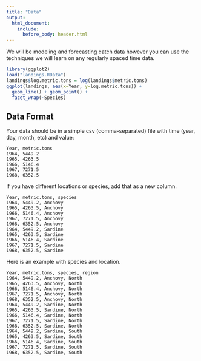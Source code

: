 ```yaml
---
title: "Data"
output:
  html_document:
    include:
      before_body: header.html
---
```


We will be modeling and forecasting catch data however you can use the techniques we will learn on any regularly spaced time data.

```r
library(ggplot2)
load("landings.RData")
landings$log.metric.tons = log(landings$metric.tons)
ggplot(landings, aes(x=Year, y=log.metric.tons)) +
  geom_line() + geom_point() +
  facet_wrap(~Species)
```

## Data Format

Your data should be in a simple csv (comma-separated) file with time (year, day, month, etc) and value:

```
Year, metric.tons
1964, 5449.2
1965, 4263.5
1966, 5146.4
1967, 7271.5
1968, 6352.5
```

If you have different locations or species, add that as a new column.

```
Year, metric.tons, species
1964, 5449.2, Anchovy
1965, 4263.5, Anchovy
1966, 5146.4, Anchovy
1967, 7271.5, Anchovy
1968, 6352.5, Anchovy
1964, 5449.2, Sardine
1965, 4263.5, Sardine
1966, 5146.4, Sardine
1967, 7271.5, Sardine
1968, 6352.5, Sardine
```

Here is an example with species and location.

```
Year, metric.tons, species, region
1964, 5449.2, Anchovy, North
1965, 4263.5, Anchovy, North
1966, 5146.4, Anchovy, North
1967, 7271.5, Anchovy, North
1968, 6352.5, Anchovy, North
1964, 5449.2, Sardine, North
1965, 4263.5, Sardine, North
1966, 5146.4, Sardine, North
1967, 7271.5, Sardine, North
1968, 6352.5, Sardine, North
1964, 5449.2, Sardine, South
1965, 4263.5, Sardine, South
1966, 5146.4, Sardine, South
1967, 7271.5, Sardine, South
1968, 6352.5, Sardine, South
```